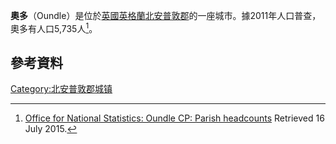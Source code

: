 {{Infobox UK place
|country = England
|official_name= Oundle
|latitude= 52.480
|longitude= -0.472
|civil_parish=
| population = 5,735
| population_ref = [[United_Kingdom_Census_2011|(2011普查)]]
|static_image=[[File:Oundle_1469.JPG|237px]]
|static_image_caption=
}}
'''奧多'''（Oundle）是位於[[英國|英國]][[英格蘭|英格蘭]][[北安普敦郡|北安普敦郡]]的一座城市。據2011年人口普查，奧多有人口5,735人<ref>[http://neighbourhood.statistics.gov.uk/dissemination/LeadKeyFigures.do?a=7&b=11127321&c=oundle&d=16&e=62&g=6451167&i=1001x1003x1032x1004&o=1&m=0&r=1&s=1437062645248&enc=1 Office for National Statistics: Oundle CP: Parish headcounts] {{Wayback|url=http://neighbourhood.statistics.gov.uk/dissemination/LeadKeyFigures.do?a=7&b=11127321&c=oundle&d=16&e=62&g=6451167&i=1001x1003x1032x1004&o=1&m=0&r=1&s=1437062645248&enc=1 |date=20160304111422 }} Retrieved 16 July 2015.</ref>。
==參考資料==
{{Reflist}}
{{Commonscat|Oundle|奧多}}
[[Category:北安普敦郡城镇|Category:北安普敦郡城镇]]